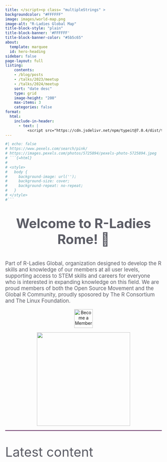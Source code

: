 ```yaml
---
title: </script><p class= "multipleStrings" >
backgroundcolor: "#FFFFFF"
image: images/world-map.png
image-alt: "R-Ladies Global Map"
title-block-style: "plain"
title-block-banner: '#FFFFFF'
title-block-banner-color: "#5b5c65"
about:
  template: marquee
  id: hero-heading  
sidebar: false
page-layout: full
listing:
    contents: 
    - /blog/posts
    - /talks/2023/meetup
    - /talks/2024/meetup
    sort: "date desc"
    type: grid
    image-height: "200"
    max-items: 3
    categories: false
format:
  html:
    include-in-header: 
      - text: |
          <script src="https://cdn.jsdelivr.net/npm/typeit@7.0.4/dist/typeit.min.js">
---
```



```r
#| echo: false
# https://www.pexels.com/search/pink/
# https://images.pexels.com/photos/5725894/pexels-photo-5725894.jpeg
# ```{=html}
# 
# <style>
#   body {
#     background-image: url('');
#     background-size: cover;
#     background-repeat: no-repeat;
#   }
# </style>
#```
```


::: {style="margin-top: 10px; font-size: 3em; color: #5b5c65; font-weight: bold; text-align: center;"}
Welcome to R-Ladies Rome! 🌟
:::

::: {style="font-size: 1.2em; color: #5b5c65;"}
Part of R-Ladies Global, organization designed to develop the R skills and knowledge of our members at all user levels, supporting access to STEM skills and careers for everyone who is interested in expanding knowledge on this field. We are proud members of both the Open Source Movement and the Global R Community, proudly sposored by The R Consortium and The Linux Foundation. 
:::

<center><a href="https://www.meetup.com/rladies-rome/" target="_blank"><img src="images/subscribe.png" alt="Become a Member" height="60"/></a></center>

<center>
::: {#hero-heading}
![](images/rconsortium-removebg.png){width="300px"}
:::
</center>
::: {style="border-bottom: 2px solid #602b5f;"}
:::

::: {style="font-size: 3em; color: #5b5c65;"}
Latest content
:::



```{=html}
<style>
  .multipleStrings {
    font-size: 25px; 
    text-shadow: 1px 1px 1px #602b5f;
  }
</style>

<script>
  new TypeIt(".multipleStrings", {
    strings: [
    "Explore our community dedicated to promoting inclusivity in the R programming world 🌍",
    "Discover events, resources, and projects that empower women in technology 💪",
    "Join us in our mission and enjoy your journey with us! 🚀"],
    breakLines: false,
    loop: true,
    speed: 50
    }).go();
</script>
```

